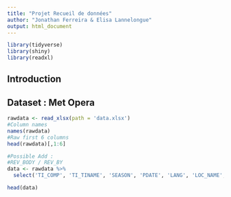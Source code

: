 ---
title: "Projet Recueil de données"
author: "Jonathan Ferreira & Elisa Lannelongue"
output: html_document
---


```{r, include=FALSE}
library(tidyverse)
library(shiny)
library(readxl)
```

## Introduction


## Dataset : Met Opera

```{r, warning=FALSE}
rawdata <- read_xlsx(path = 'data.xlsx')
#Column names
names(rawdata)
#Raw first 6 columns
head(rawdata)[,1:6]
```


```{r}
#Possible Add :
#REV_BODY / REV_BY 
data <- rawdata %>%
  select('TI_COMP', 'TI_TINAME', 'SEASON', 'PDATE', 'LANG', 'LOC_NAME', 'MEDIA_IMAGE', 'PERF_NAME', 'PERF_ROLE', 'PTYPE')

head(data)
```

